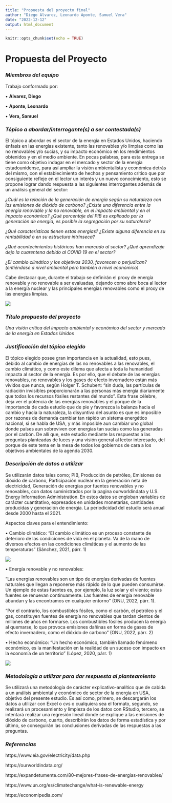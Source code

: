 ---
title: "Propuesta del proyecto final"
author: "Diego Alvarez, Leonardo Aponte, Samuel Vera"
date: "2022-12-12"
output: html_document
---

```{r setup, include=FALSE}
knitr::opts_chunk$set(echo = TRUE)
```

# Propuesta del Proyecto

### **_Miembros del equipo_**

Trabajo conformado por:
 
 •	**Alvarez, Diego**
 
 •	**Aponte, Leonardo**
 
 •	**Vera, Samuel**

### **_Tópico a abordar/interrogante(s) a ser contestada(s)_**

El tópico a abordar es el sector de la energía en Estados Unidos, haciendo énfasis en las energías existente, tanto las renovables y/o limpias como las no renovables y/o sucias, y su impacto económico en los rendimientos obtenidos y en el medio ambiente. En pocas palabras, para esta entrega se tiene como objetivo indagar en el mercado y sector de la energía estadounidense, para así ampliar la visión ambientalista y económica detrás del mismo, con el establecimiento de hechos y pensamiento critico que por consiguiente refleje en el lector un interés y un nuevo conocimiento, esto se propone lograr dando respuesta a las siguientes interrogantes además de un análisis general del sector:

_¿Cuál es la relación de la generación de energía según su naturaleza con las emisiones de dióxido de carbono? ¿Existe una diferencia entre la energía renovable y la no renovable, en el impacto ambiental y en el impacto económico? ¿Qué porcentaje del PIB es explicado por la generación de energía, es posible la segregación por su naturaleza?_

_¿Qué características tienen estas energías? ¿Existe alguna diferencia en su rentabilidad o en su estructura intrínseca?_

_¿Qué acontecimientos históricos han marcado al sector? ¿Qué aprendizaje dejo la cuarentena debido al COVID 19 en el sector?_

_¿El cambio climático y los objetivos 2030, favorecen o perjudican? (entiéndase a nivel ambiental pero también a nivel económico)_ 
	
Cabe destacar que, durante el trabajo se definirán el proxy de energía renovable y no renovable a ser evaluadas, dejando como abre boca al lector a la energía nuclear y las principales energías renovables como el proxy de las energías limpias.

![](https://www.elcolombiano.com/binrepository/1004x565/112c0/780d565/none/11101/LEJA/shutterstock-1700360854_40019567_20220522181957.jpg)

### **_Título propuesto del proyecto_**

_Una visión crítica del impacto ambiental y económico del sector y mercado de la energía en Estados Unidos_

### **_Justificación del tópico elegido_**

El tópico elegido posee gran importancia en la actualidad, esto pues, debido al cambio de energías de las no renovables a las renovables, el cambio climático, y como este dilema que afecta a toda la humanidad impacta al sector de la energía. Es por ello, que el debate de las energías renovables, no renovables y los gases de efecto invernadero están más vividos que nunca, según Holger T. Schubert: “sin duda, las partículas de radiación invisibles proporcionarán a las personas más energía diariamente que todos los recursos fósiles restantes del mundo”. Esta frase célebre, deja ver el potencia de las energías renovables y el porque de la importancia de cada estudio que de pie y favorezca la balanza hacia el cambio y hacia la naturaleza, la disyuntiva del asunto es que es imposible por razones de demanda cambiar tan rápido un sistema energético nacional, si se habla de USA, y más imposible aun cambiar uno global donde países aun sobreviven con energías tan sucias como las generadas por el carbón. De allí que, este estudio mediante las respuestas a las preguntas planteadas de luces y una visión general al lector interesado, del porque de este tema en la mesa de todos los gobiernos de cara a los objetivos ambientales de la agenda 2030.  
     
### **_Descripción de datos a utilizar_**

Se utilizarán datos tales como; PIB, Producción de petróleo, Emisiones de dióxido de carbono, Participación nuclear en la generación neta de electricidad, Generación de energías por fuentes renovables y no renovables, con datos suministrados por la pagina ourworldindata y U.S. Energy Information Administration. En estos datos se engloban variables de carácter cuantitativo, expresados en unidades monetarias, cantidades producidas y generación de energía. La periodicidad del estudio será anual desde 2000 hasta el 2021.
     
Aspectos claves para el entendimiento:

•	Cambio climático: "El cambio climático es un proceso constante de deterioro de las condiciones de vida en el planeta. Va de la mano de diversos efectos en las condiciones climáticas y el aumento de las temperaturas" (Sánchez, 2021, párr. 1)

![](https://media.iatiseguros.com/wp-content/uploads/2019/05/04011421/cambio-climatico-causas-consecuencias-2.jpg)

•	Energía renovable y no renovables: 

"Las energías renovables son un tipo de energías derivadas de fuentes naturales que llegan a reponerse más rápido de lo que pueden consumirse. Un ejemplo de estas fuentes es, por ejemplo, la luz solar y el viento; estas fuentes se renuevan continuamente. Las fuentes de energía renovable abundan y las encontramos en cualquier entorno" (ONU, 2022, párr. 1). 

"Por el contrario, los combustibles fósiles, como el carbón, el petróleo y el gas, constituyen fuentes de energía no renovables que tardan cientos de millones de años en formarse. Los combustibles fósiles producen la energía al quemarse, lo que provoca emisiones dañinas en forma de gases de efecto invernadero, como el dióxido de carbono" (ONU, 2022, párr. 2)


•	Hecho económico: "Un hecho económico, también llamado fenómeno económico, es la manifestación en la realidad de un suceso con impacto en la economía de un territorio" (López, 2020, párr. 1)

![](https://palt.es/wp-content/uploads/2021/07/economia.jpg)

### **_Metodología a utilizar para dar respuesta al planteamiento_**
Se utilizará una metodología de carácter explicativo-analítico que de cabida a un análisis ambiental y económico de sector de la energía en USA, objetivo del presente estudio. Es así como, primero, se descargarán los datos a utilizar con Excel o cvs o cualquiera sea el formato, segundo, se realizará un procesamiento y limpieza de los datos con RStudio, tercero, se intentará realizar una regresión lineal donde se explique a las emisiones de dióxido de carbono, cuarto, describirán los datos de forma estadística y por último, se conseguirán las conclusiones derivadas de las respuestas a las preguntas.

### **_Referencias_**

https://www.eia.gov/electricity/data.php

https://ourworldindata.org/

https://expandetumente.com/80-mejores-frases-de-energias-renovables/

https://www.un.org/es/climatechange/what-is-renewable-energy

https://economipedia.com/

